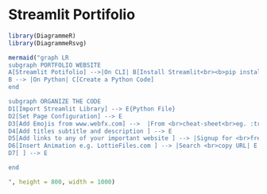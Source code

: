 # Streamlit Portifolio
```r
library(DiagrammeR)
library(DiagrammeRsvg)

mermaid("graph LR
subgraph PORTFOLIO WEBSITE
A[Streamlit Potifolio] -->|On CLI| B[Install Streamlit<br><b>pip install streamlit as st</b>]
B --> |On Python| C[Create a Python Code]
end

subgraph ORGANIZE THE CODE
D1[Import Streamlit Library] --> E{Python File}
D2[Set Page Configuration] --> E
D3[Add Emojis from www.webfx.com] -->  |From <br>cheat-sheet<br>eg. :trophy:|E
D4[Add titles subtitle and description ] --> E
D5[Add links to any of your important website ] --> |Signup for <br>free animation| E
D6[Insert Animation e.g. LottieFiles.com ] --> |Search <br>copy URL| E
D7[ ] --> E

end 

", height = 800, width = 1000)

```



